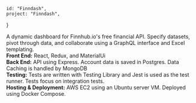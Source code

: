     id: "Finndash",
    project: "Finndash",
}


A dynamic dashboard for Finnhub.io's free financial API. Specify datasets, pivot through data, 
and collaborate using a GraphQL interface and Excel templating.  
<b>Front End:</b> React, Redux, and MaterialUi  
<b>Back End:</b> API using Express. Account data is saved in Postgres. Data Caching is handled by MongoDB  
<b>Testing:</b> Tests are written with Testing Library and Jest is used as the test runner. Tests focus on integration tests.   
<b>Hosting & Deployment:</b> AWS EC2 using an Ubuntu server VM. Deployed using Docker Compose.

